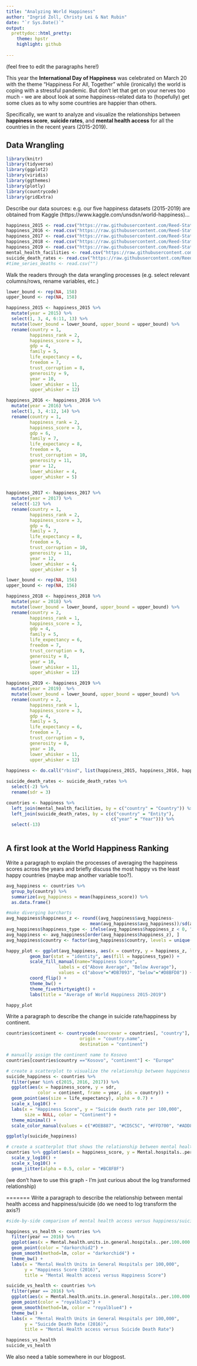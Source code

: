 ```yaml
---
title: "Analyzing World Happiness"
author: "Ingrid Zoll, Christy Lei & Nat Rubin"
date: "`r Sys.Date()`"
output:
  prettydoc::html_pretty:
    theme: hpstr
    highlight: github
    
---
```

(feel free to edit the paragraphs here!)

This year the **International Day of Happiness** was celebrated on March 20 with the theme "Happiness For All, Together” while (ironically) the world is coping with a stressful pandemic. But don't let that get on your nerves too much - we are about look at some happiness-related data to (hopefully) get some clues as to why some countries are happier than others.

Specifically, we want to analyze and visualize the relationships between **happiness score**, **suicide rates**, and **mental health access** for all the countries in the recent years (2015-2019).

## Data Wrangling

```r
library(knitr)
library(tidyverse)
library(ggplot2)
library(viridis)
library(ggthemes)
library(plotly)
library(countrycode)
library(gridExtra)

```

Describe our data sources: e.g. our five happiness datasets (2015-2019) are obtained from Kaggle (https://www.kaggle.com/unsdsn/world-happiness)...

```r
happiness_2015 <- read.csv("https://raw.githubusercontent.com/Reed-Statistics/math241S20PostGrp4/master/2015.csv?token=ANDSWNJBOL4TOHNDMTCN2B26PZABE")
happiness_2016 <- read.csv("https://raw.githubusercontent.com/Reed-Statistics/math241S20PostGrp4/master/2016.csv?token=ANDSWNPJDSBHOCDJ3XFEZGK6PZADI")
happiness_2017 <- read.csv("https://raw.githubusercontent.com/Reed-Statistics/math241S20PostGrp4/master/2017.csv?token=ANDSWNLSUG5QK23B6O6CWXS6PZAFA")
happiness_2018 <- read.csv("https://raw.githubusercontent.com/Reed-Statistics/math241S20PostGrp4/master/2018.csv?token=ANDSWNJIBN65O6CBRQRR2726PZAFW")
happiness_2019 <- read.csv("https://raw.githubusercontent.com/Reed-Statistics/math241S20PostGrp4/master/2019.csv?token=ANDSWNO6U5A4PHJ3QJBMZTS6PZAGM")
mental_health_facilities <- read.csv("https://raw.githubusercontent.com/Reed-Statistics/math241S20PostGrp4/master/mental_health_facilities.csv?token=ANDSWNOJDJM2QZZHRZY6XRC6PZAIA")
suicide_death_rates <- read.csv("https://raw.githubusercontent.com/Reed-Statistics/math241S20PostGrp4/master/suicide-death-rates.csv?token=ANDSWNKAB4OYFH5KITURBOK6PZAJG")
#time_series_deaths <- read.csv("")
```

Walk the readers through the data wrangling processes (e.g. select relevant columns/rows, rename variables, etc.)
```r

lower_bound <- rep(NA, 158)
upper_bound <- rep(NA, 158)

happiness_2015 <- happiness_2015 %>%
  mutate(year = 2015) %>%
  select(1, 3, 4, 6:11, 13) %>%
  mutate(lower_bound = lower_bound, upper_bound = upper_bound) %>%
  rename(country = 1,
         happiness_rank = 2,
         happiness_score = 3,
         gdp = 4,
         family = 5,
         life_expectancy = 6,
         freedom = 7,
         trust_corruption = 8,
         generosity = 9,
         year = 10,
         lower_whisker = 11,
         upper_whisker = 12)

happiness_2016 <- happiness_2016 %>%
  mutate(year = 2016) %>%
  select(1, 3, 4:12, 14) %>%
  rename(country = 1,
         happiness_rank = 2,
         happiness_score = 3,
         gdp = 6,
         family = 7,
         life_expectancy = 8,
         freedom = 9,
         trust_corruption = 10,
         generosity = 11,
         year = 12,
         lower_whisker = 4,
         upper_whisker = 5)
  

happiness_2017 <- happiness_2017 %>%
  mutate(year = 2017) %>%
  select(-12) %>%
  rename(country = 1,
         happiness_rank = 2,
         happiness_score = 3,
         gdp = 6,
         family = 7,
         life_expectancy = 8,
         freedom = 9,
         trust_corruption = 10,
         generosity = 11,
         year = 12,
         lower_whisker = 4,
         upper_whisker = 5)

lower_bound <- rep(NA, 156)
upper_bound <- rep(NA, 156)

happiness_2018 <- happiness_2018 %>%
  mutate(year = 2018) %>%
  mutate(lower_bound = lower_bound, upper_bound = upper_bound) %>%
  rename(country = 2,
         happiness_rank = 1,
         happiness_score = 3,
         gdp = 4,
         family = 5,
         life_expectancy = 6,
         freedom = 7,
         trust_corruption = 9,
         generosity = 8,
         year = 10,
         lower_whisker = 11,
         upper_whisker = 12)

happiness_2019 <- happiness_2019 %>%
  mutate(year = 2019)  %>%
  mutate(lower_bound = lower_bound, upper_bound = upper_bound) %>%
  rename(country = 2,
         happiness_rank = 1,
         happiness_score = 3,
         gdp = 4,
         family = 5,
         life_expectancy = 6,
         freedom = 7,
         trust_corruption = 9,
         generosity = 8,
         year = 10,
         lower_whisker = 11,
         upper_whisker = 12)
  
happiness <- do.call("rbind", list(happiness_2015, happiness_2016, happiness_2017, happiness_2018, happiness_2019))
```

```r
suicide_death_rates <- suicide_death_rates %>%
  select(-2) %>%
  rename(sdr = 3)

countries <- happiness %>%
  left_join(mental_health_facilities, by = c("country" = "Country")) %>%
  left_join(suicide_death_rates, by = c(c("country" = "Entity"),
                                        c("year" = "Year"))) %>%
  select(-13)
  
```

## A first look at the World Happiness Ranking

Write a paragraph to explain the processes of averaging the happiness scores across the years and briefly discuss the most happy vs the least happy countries (maybe map another variable too?). 
```r
avg_happiness <- countries %>%
  group_by(country) %>%
  summarize(avg_happiness = mean(happiness_score)) %>%
  as.data.frame()

#make diverging barcharts
avg_happiness$happiness_z <- round((avg_happiness$avg_happiness- 
                                mean(avg_happiness$avg_happiness))/sd(avg_happiness$avg_happiness), 2)
avg_happiness$happiness_type <- ifelse(avg_happiness$happiness_z < 0, "below", "above")
avg_happiness <- avg_happiness[order(avg_happiness$happiness_z), ]
avg_happiness$country <- factor(avg_happiness$country, levels = unique(avg_happiness$country))

happy_plot <- ggplot(avg_happiness, aes(x = country, y = happiness_z, label = happiness_z)) +
         geom_bar(stat = "identity", aes(fill = happiness_type)) +
         scale_fill_manual(name="Happiness Score", 
                    labels = c("Above Average", "Below Average"), 
                    values = c("above"="#DB7093", "below"="#D8BFD8")) + 
         coord_flip() +
         theme_bw() +
         theme_fivethirtyeight() + 
         labs(title = "Average of World Happiness 2015-2019")

happy_plot
```

Write a paragraph to describe the change in suicide rate/happiness by continent.

```r
countries$continent <- countrycode(sourcevar = countries[, "country"],
                            origin = "country.name",
                            destination = "continent") 

# manually assign the continent name to Kosovo
countries[countries$country =="Kosovo", "continent"] <- "Europe"

# create a scatterplot to visualize the relationship between happiness and suicide
suicide_happiness <- countries %>% 
  filter(year %in% c(2015, 2016, 2017)) %>%
  ggplot(aes(x = happiness_score, y = sdr, 
            color = continent, frame = year, ids = country)) +
  geom_point(aes(size = life_expectancy), alpha = 0.7) +
  scale_x_log10() +
  labs(x = "Happiness Score", y = "Suicide death rate per 100,000",
       size = NULL, color = "Continent") +
  theme_minimal() +
  scale_color_manual(values = c("#DEB887", "#CD5C5C", "#FFD700", "#ADD8E6", "#9ACD32")) 

ggplotly(suicide_happiness)
```



```r
# create a scatterplot that shows the relationship between mental health facilities and happiness scores
countries %>% ggplot(aes(x = happiness_score, y = Mental.hospitals..per.100.000.population.)) +
  scale_y_log10() + 
  scale_x_log10() + 
  geom_jitter(alpha = 0.5, color = "#BC8F8F")
```
(we don't have to use this graph - I'm just curious about the log transformed relationship)

=======
Write a paragraph to describe the relationship between mental health access and happiness/suicide (do we need to log transform the axis?)
```r
#side-by-side comparison of mental health access versus happiness/suicide rate

happiness_vs_health <- countries %>%
  filter(year == 2016) %>%
  ggplot(aes(x = Mental.health.units.in.general.hospitals..per.100.000.population., y = happiness_score), na.rm = TRUE) +
  geom_point(color = "darkorchid2") +
  geom_smooth(method=lm, color = "darkorchid4") +
  theme_bw() +
  labs(x = "Mental Health Units in General Hospitals per 100,000",
       y = "Happiness Score (2016)",
       title = "Mental Health access versus Happiness Score")

suicide_vs_health <- countries %>%
  filter(year == 2016) %>%
  ggplot(aes(x = Mental.health.units.in.general.hospitals..per.100.000.population., y = sdr), na.rm = TRUE) +
  geom_point(color = "royalblue2") +
  geom_smooth(method=lm, color = "royalblue4") +
  theme_bw() +
  labs(x = "Mental Health Units in General Hospitals per 100,000",
       y = "Suicide Death Rate (2016)",
       title = "Mental Health access versus Suicide Death Rate")

happiness_vs_health
suicide_vs_health

```


We also need a table somewhere in our blogpost.
